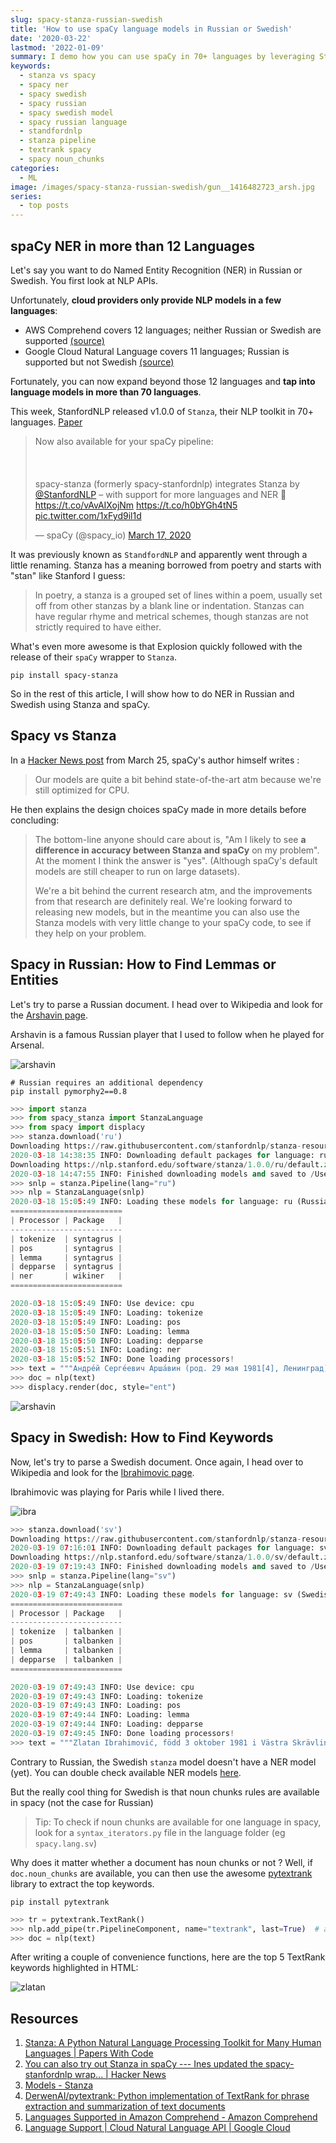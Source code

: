 ```yaml
---
slug: spacy-stanza-russian-swedish
title: 'How to use spaCy language models in Russian or Swedish'
date: '2020-03-22'
lastmod: '2022-01-09'
summary: I demo how you can use spaCy in 70+ languages by leveraging Stanza, a NLP toolkit by StandfordNLP. I give spaCy NER examples in Russian and Swedish.
keywords:
  - stanza vs spacy
  - spacy ner
  - spacy swedish
  - spacy russian
  - spacy swedish model
  - spacy russian language
  - standfordnlp
  - stanza pipeline
  - textrank spacy
  - spacy noun_chunks
categories:
  - ML
image: /images/spacy-stanza-russian-swedish/gun__1416482723_arsh.jpg
series:
  - top posts
---
```


## spaCy NER in more than 12 Languages

Let's say you want to do Named Entity Recognition (NER) in Russian or Swedish. You first look at NLP APIs.

Unfortunately, **cloud providers only provide NLP models in a few languages**:

- AWS Comprehend covers 12 languages; neither Russian or Swedish are supported [(source)](https://docs.aws.amazon.com/comprehend/latest/dg/supported-languages.html#supported-languages-feature)
- Google Cloud Natural Language covers 11 languages; Russian is supported but not Swedish [(source)](https://cloud.google.com/natural-language/docs/languages#entity_analysis)

Fortunately, you can now expand beyond those 12 languages and **tap into language models in more than 70 languages**.

This week, StanfordNLP released v1.0.0 of `Stanza`, their NLP toolkit in 70+ languages. [Paper](https://paperswithcode.com/paper/stanza-a-python-natural-language-processing)

<blockquote className="twitter-tweet" data-lang="en">
    <p lang="en" dir="ltr">Now also available for your spaCy pipeline: <br></br><br></br>spacy-stanza (formerly spacy-stanfordnlp)
        integrates Stanza by <a href="https://twitter.com/stanfordnlp?ref_src=twsrc%5Etfw">@StanfordNLP</a> – with
        support for more languages and NER 🚀<a href="https://t.co/vAvAIXojNm">https://t.co/vAvAIXojNm</a> <a
            href="https://t.co/h0bYGh4tN5">https://t.co/h0bYGh4tN5</a> <a
            href="https://t.co/1xFyd9il1d">pic.twitter.com/1xFyd9il1d</a></p>&mdash; spaCy (@spacy_io) <a
        href="https://twitter.com/spacy_io/status/1239982230203764738?ref_src=twsrc%5Etfw">March 17, 2020</a>
</blockquote>
<script async src="https://platform.twitter.com/widgets.js" charSet="utf-8"></script>

It was previously known as `StandfordNLP` and apparently went through a little renaming.
Stanza has a meaning borrowed from poetry and starts with "stan" like Stanford I guess:

> In poetry, a stanza is a grouped set of lines within a poem, usually set off from other stanzas
> by a blank line or indentation. Stanzas can have regular rhyme and metrical schemes,
> though stanzas are not strictly required to have either.

What's even more awesome is that Explosion quickly followed with the release of their `spaCy` wrapper to `Stanza`.

```shell
pip install spacy-stanza
```

So in the rest of this article, I will show how to do NER in Russian and Swedish using Stanza and spaCy.

## Spacy vs Stanza

In a [Hacker News post](https://news.ycombinator.com/item?id=22683184) from March 25,
spaCy's author himself writes :

> Our models are quite a bit behind state-of-the-art atm because we're still optimized for CPU.

He then explains the design choices spaCy made in more details before concluding:

> The bottom-line anyone should care about is, "Am I likely to see **a difference in accuracy
> between Stanza and spaCy** on my problem". At the moment I think the answer is "yes".
> (Although spaCy's default models are still cheaper to run on large datasets).
>
> We're a bit behind the current research atm, and the improvements from that research are
> definitely real. We're looking forward to releasing new models, but in the meantime you can
> also use the Stanza models with very little change to your spaCy code, to see if they help on your problem.

## Spacy in Russian: How to Find Lemmas or Entities

Let's try to parse a Russian document. I head over to Wikipedia and look for the [Arshavin page](https://ru.wikipedia.org/wiki/%D0%90%D1%80%D1%88%D0%B0%D0%B2%D0%B8%D0%BD,_%D0%90%D0%BD%D0%B4%D1%80%D0%B5%D0%B9_%D0%A1%D0%B5%D1%80%D0%B3%D0%B5%D0%B5%D0%B2%D0%B8%D1%87).

Arshavin is a famous Russian player that I used to follow when he played for Arsenal.

![arshavin](/images/spacy-stanza-russian-swedish/gun__1416482723_arsh.jpg)

```shell
# Russian requires an additional dependency
pip install pymorphy2==0.8
```

```python
>>> import stanza
>>> from spacy_stanza import StanzaLanguage
>>> from spacy import displacy
>>> stanza.download('ru')
Downloading https://raw.githubusercontent.com/stanfordnlp/stanza-resources/master/resources_1.0.0.json: 116kB [00:00, 2.96MB/s]
2020-03-18 14:38:35 INFO: Downloading default packages for language: ru (Russian)...
Downloading https://nlp.stanford.edu/software/stanza/1.0.0/ru/default.zip: 100%|██████████| 591M/591M [09:11<00:00, 1.07MB/s]
2020-03-18 14:47:55 INFO: Finished downloading models and saved to /Users/louis.guitton/stanza_resources.
>>> snlp = stanza.Pipeline(lang="ru")
>>> nlp = StanzaLanguage(snlp)
2020-03-18 15:05:49 INFO: Loading these models for language: ru (Russian):
=========================
| Processor | Package   |
-------------------------
| tokenize  | syntagrus |
| pos       | syntagrus |
| lemma     | syntagrus |
| depparse  | syntagrus |
| ner       | wikiner   |
=========================

2020-03-18 15:05:49 INFO: Use device: cpu
2020-03-18 15:05:49 INFO: Loading: tokenize
2020-03-18 15:05:49 INFO: Loading: pos
2020-03-18 15:05:50 INFO: Loading: lemma
2020-03-18 15:05:50 INFO: Loading: depparse
2020-03-18 15:05:51 INFO: Loading: ner
2020-03-18 15:05:52 INFO: Done loading processors!
>>> text = """Андре́й Серге́евич Арша́вин (род. 29 мая 1981[4], Ленинград) — российский футболист, бывший капитан сборной России, заслуженный мастер спорта России (2008). Выступал на позициях атакующего полузащитника, второго нападающего, плеймейкера. При тренере Гусе Хиддинке был одним из основных игроков сборной России. В 2008 году после чемпионата Европы 2008 года попал в символическую сборную Европы по версии УЕФА, а 2 декабря, в результате голосования на определение лучшего игрока 2008 года и вручение награды «Золотой мяч» по версии журнала «France Football», занял 6-е место, что является лучшим результатом для российского футболиста после распада СССР. Неоднократно признавался лучшим футболистом России в различных опросах. С 5 декабря 2009 года входит в «Клуб 100 российских бомбардиров»."""
>>> doc = nlp(text)
>>> displacy.render(doc, style="ent")
```

![arshavin](/images/spacy-stanza-russian-swedish/arshavin.png 'Russian document parsed with NER entities')

## Spacy in Swedish: How to Find Keywords

Now, let's try to parse a Swedish document. Once again, I head over to Wikipedia and look for the [Ibrahimovic page](https://sv.wikipedia.org/wiki/Zlatan_Ibrahimovi%C4%87).

Ibrahimovic was playing for Paris while I lived there.

![ibra](/images/spacy-stanza-russian-swedish/PSG-s-Zlatan-Ibrahimovic-during-the-First-League-Champion-PSG-Na.jpg)

```python
>>> stanza.download('sv')
Downloading https://raw.githubusercontent.com/stanfordnlp/stanza-resources/master/resources_1.0.0.json: 116kB [00:00, 3.38MB/s]
2020-03-19 07:16:01 INFO: Downloading default packages for language: sv (Swedish)...
Downloading https://nlp.stanford.edu/software/stanza/1.0.0/sv/default.zip: 100%|██████████| 225M/225M [03:36<00:00, 1.04MB/s]
2020-03-19 07:19:43 INFO: Finished downloading models and saved to /Users/louis.guitton/stanza_resources.
>>> snlp = stanza.Pipeline(lang="sv")
>>> nlp = StanzaLanguage(snlp)
2020-03-19 07:49:43 INFO: Loading these models for language: sv (Swedish):
=========================
| Processor | Package   |
-------------------------
| tokenize  | talbanken |
| pos       | talbanken |
| lemma     | talbanken |
| depparse  | talbanken |
=========================

2020-03-19 07:49:43 INFO: Use device: cpu
2020-03-19 07:49:43 INFO: Loading: tokenize
2020-03-19 07:49:43 INFO: Loading: pos
2020-03-19 07:49:44 INFO: Loading: lemma
2020-03-19 07:49:44 INFO: Loading: depparse
2020-03-19 07:49:45 INFO: Done loading processors!
>>> text = """Zlatan Ibrahimović, född 3 oktober 1981 i Västra Skrävlinge församling i Malmö, är en svensk fotbollsspelare. Ibrahimović har tilldelats Guldbollen elva gånger och anses allmänt vara Sveriges bäste fotbollsspelare genom tiderna. Från 2001 till 2016 spelade han i svenska landslaget, där han med sina 62 mål är den främste målgöraren genom tiderna. Under sina 18 år som utlandsproffs har svensken vunnit ligan vid elva tillfällen med fem olika klubbar i fyra länder och blivit skyttekung i italienska Serie A två gånger och i franska Ligue 1 vid tre tillfällen. Ibrahimović är den ende som spelat för sju olika klubbar i Champions League, där han med sina 48 mål också intar en delad niondeplats i skytteligans maratontabell. Hans främsta internationella merit är segern i Europa League med Manchester United 2016/2017. Svenskens övergång från Inter till Barcelona 2009 var den spanska storklubbens dittills dyraste spelarköp (69 miljoner euro). 2015 var Ibrahimović enligt tidskriften Forbes den 55:e bäst betalda kändisen i världen, med en årsinkomst på 39 miljoner dollar. I september 2018 gjorde Ibrahimović sitt 500:e mål och blev därmed en av 28 spelare i fotbollshistorien som gjort minst 500 mål (landslag och klubblag)."""
```

Contrary to Russian, the Swedish `stanza` model doesn't have a NER model (yet). You can double check available
NER models [here](https://stanfordnlp.github.io/stanza/models.html).

But the really cool thing for Swedish is that noun chunks rules are available in spacy (not the case for Russian)

> Tip: To check if noun chunks are available for one language in spacy, look for a `syntax_iterators.py` file
> in the language folder (eg `spacy.lang.sv`)

Why does it matter whether a document has noun chunks or not ? Well, if `doc.noun_chunks` are available,
you can then use the awesome [pytextrank](https://github.com/DerwenAI/pytextrank) library to extract
the top keywords.

```shell
pip install pytextrank
```

```python
>>> tr = pytextrank.TextRank()
>>> nlp.add_pipe(tr.PipelineComponent, name="textrank", last=True)  # add PyTextRank to the spaCy pipeline
>>> doc = nlp(text)
```

After writing a couple of convenience functions, here are the top 5 TextRank keywords highlighted in HTML:

![zlatan](/images/spacy-stanza-russian-swedish/zlatan.png 'Swedish document parsed with top 5 keywords')

## Resources

1. [Stanza: A Python Natural Language Processing Toolkit for Many Human Languages | Papers With Code](https://paperswithcode.com/paper/stanza-a-python-natural-language-processing)
1. [You can also try out Stanza in spaCy --- Ines updated the spacy-stanfordnlp wrap... | Hacker News](https://news.ycombinator.com/item?id=22683184)
1. [Models - Stanza](https://stanfordnlp.github.io/stanza/models.html)
1. [DerwenAI/pytextrank: Python implementation of TextRank for phrase extraction and summarization of text documents](https://github.com/DerwenAI/pytextrank)
1. [Languages Supported in Amazon Comprehend - Amazon Comprehend](https://docs.aws.amazon.com/comprehend/latest/dg/supported-languages.html#supported-languages-feature)
1. [Language Support | Cloud Natural Language API | Google Cloud](https://cloud.google.com/natural-language/docs/languages#entity_analysis)
